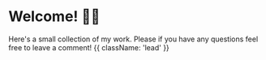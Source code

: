 

<HeroPattern />

# Welcome! 👋🏾
Here's a small collection of my work. Please if you have any questions feel free to leave a comment! {{ className: 'lead' }}

<Guides />